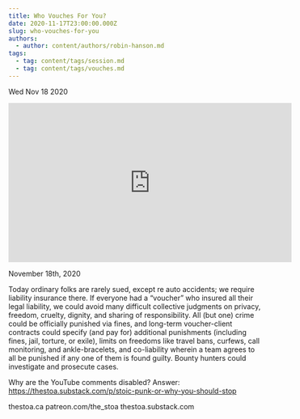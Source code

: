 ```yaml
---
title: Who Vouches For You?
date: 2020-11-17T23:00:00.000Z
slug: who-vouches-for-you
authors:
  - author: content/authors/robin-hanson.md
tags:
  - tag: content/tags/session.md
  - tag: content/tags/vouches.md
---
```






Wed Nov 18 2020

<iframe width="560" height="315" src="https://www.youtube.com/embed/PHS3DZbstww" title="Who Vouches For You? w/ Robin Hanson" frameborder="0" allow="accelerometer; autoplay; clipboard-write; encrypted-media; gyroscope; picture-in-picture" allowfullscreen ></iframe>

November 18th, 2020

Today ordinary folks are rarely sued, except re auto accidents; we require liability insurance there. If everyone had a “voucher” who insured all their legal liability, we could avoid many difficult collective judgments on privacy, freedom, cruelty, dignity, and sharing of responsibility. All (but one) crime could be officially punished via fines, and long-term voucher-client contracts could specify (and pay for) additional punishments (including fines, jail, torture, or exile), limits on freedoms like travel bans, curfews, call monitoring, and ankle-bracelets, and co-liability wherein a team agrees to all be punished if any one of them is found guilty. Bounty hunters could investigate and prosecute cases.

Why are the YouTube comments disabled? Answer: https://thestoa.substack.com/p/stoic-punk-or-why-you-should-stop

thestoa.ca
patreon.com/the_stoa
thestoa.substack.com


